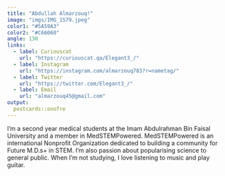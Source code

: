 ```yaml
---
title: "Abdullah Almarzouq!"
image: "imgs/IMG_1579.jpeg"
color1: "#5A59A3"
color2: "#C66060"
angle: 130
links:
  - label: Curiouscat
    url: "https://curiouscat.qa/Elegant3_/"
  - label: Instagram
    url: "https://instagram.com/almarzouq783?r=nametag/"
  - label: Twitter
    url: "https://twitter.com/Elegant3_/"
  - label: Email
    url: "almarzouq45@gmail.com"
output:
  postcards::onofre
---
```

 
I'm a second year medical students at the Imam Abdulrahman Bin Faisal University and a member in MedSTEMPowered. MedSTEMPowered is an international Nonprofit Organization dedicated to building a community for Future M.D.s+ in STEM. I'm also passion about popularising science to general public. When I'm not studying, I love listening to music and play guitar.
